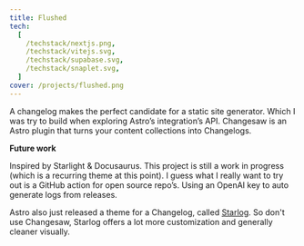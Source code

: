 ```yaml
---
title: Flushed
tech:
  [
    /techstack/nextjs.png,
    /techstack/vitejs.svg,
    /techstack/supabase.svg,
    /techstack/snaplet.svg,
  ]
cover: /projects/flushed.png
---
```


A changelog makes the perfect candidate for a static site generator. Which I was try to build when exploring Astro’s integration’s API. Changesaw is an Astro plugin that turns your content collections into Changelogs.

**Future work**

Inspired by Starlight & Docusaurus. This project is still a work in progress (which is a recurring theme at this point). I guess what I really want to try out is a GitHub action for open source repo’s. Using an OpenAI key to auto generate logs from releases.

Astro also just released a theme for a Changelog, called [Starlog](https://astro.build/themes/details/starlog/). So don't use Changesaw, Starlog offers a lot more customization and generally cleaner visually.
